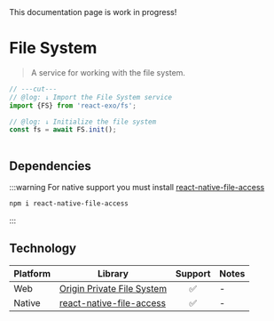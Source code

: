 
<Callout type="warning">
  This documentation page is work in progress!
</Callout>

# File System

> A service for working with the file system.

```ts twoslash
// ---cut---
// @log: ↓ Import the File System service
import {FS} from 'react-exo/fs';

// @log: ↓ Initialize the file system
const fs = await FS.init();​
​
```

## Dependencies

:::warning
For native support you must install [react-native-file-access](https://github.com/alpha0010/react-native-file-access)

```sh
npm i react-native-file-access
```
:::

## Technology

| Platform | Library | Support | Notes |
| -------- | ---------- | :--------: | ----- |
| Web | [Origin Private File System](https://web.dev/articles/origin-private-file-system) | ✅ | - |
| Native | [react-native-file-access](https://github.com/alpha0010/react-native-file-access) | ✅ | - |
